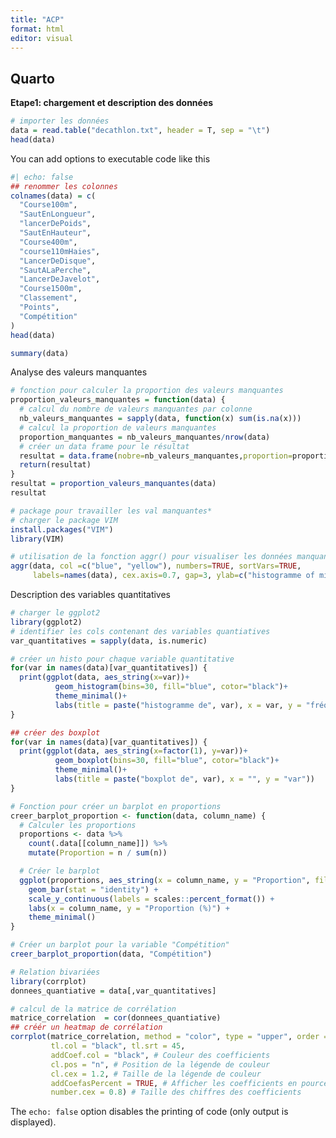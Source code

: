 ```yaml
---
title: "ACP"
format: html
editor: visual
---
```


## Quarto

**Etape1: chargement et description des données**

```r
# importer les données
data = read.table("decathlon.txt", header = T, sep = "\t")
head(data)

```

You can add options to executable code like this

```r
#| echo: false
## renommer les colonnes
colnames(data) = c(
  "Course100m",
  "SautEnLongueur",
  "lancerDePoids",
  "SautEnHauteur",
  "Course400m",
  "course110mHaies",
  "LancerDeDisque",
  "SautALaPerche",
  "LancerDeJavelot",
  "Course1500m",
  "Classement",
  "Points",
  "Compétition"
)
head(data)
```

```r
summary(data)
```

Analyse des valeurs manquantes

```r
# fonction pour calculer la proportion des valeurs manquantes
proportion_valeurs_manquantes = function(data) {
  # calcul du nombre de valeurs manquantes par colonne
  nb_valeurs_manquantes = sapply(data, function(x) sum(is.na(x)))
  # calcul la proportion de valeurs manquantes
  proportion_manquantes = nb_valeurs_manquantes/nrow(data)
  # créer un data frame pour le résultat
  resultat = data.frame(nobre=nb_valeurs_manquantes,proportion=proportion_manquantes)
  return(resultat)
}
resultat = proportion_valeurs_manquantes(data)
resultat
```

```r
# package pour travailler les val manquantes*
# charger le package VIM
install.packages("VIM")
library(VIM)

# utilisation de la fonction aggr() pour visualiser les données manquantes
aggr(data, col =c("blue", "yellow"), numbers=TRUE, sortVars=TRUE,
     labels=names(data), cex.axis=0.7, gap=3, ylab=c("histogramme of missing data", "pattern"))


```

Description des variables quantitatives

```r
# charger le ggplot2
library(ggplot2)
# identifier les cols contenant des variables quantiatives
var_quantitatives = sapply(data, is.numeric)

# créer un histo pour chaque variable quantitative
for(var in names(data)[var_quantitatives]) {
  print(ggplot(data, aes_string(x=var))+
          geom_histogram(bins=30, fill="blue", cotor="black")+
          theme_minimal()+
          labs(title = paste("histogramme de", var), x = var, y = "fréquence"))
}
```

```r
## créer des boxplot
for(var in names(data)[var_quantitatives]) {
  print(ggplot(data, aes_string(x=factor(1), y=var))+
          geom_boxplot(bins=30, fill="blue", cotor="black")+
          theme_minimal()+
          labs(title = paste("boxplot de", var), x = "", y = "var"))
}
```

```r
# Fonction pour créer un barplot en proportions
creer_barplot_proportion <- function(data, column_name) {
  # Calculer les proportions
  proportions <- data %>%
    count(.data[[column_name]]) %>%
    mutate(Proportion = n / sum(n))

  # Créer le barplot
  ggplot(proportions, aes_string(x = column_name, y = "Proportion", fill = column_name)) +
    geom_bar(stat = "identity") +
    scale_y_continuous(labels = scales::percent_format()) +
    labs(x = column_name, y = "Proportion (%)") +
    theme_minimal()
}

# Créer un barplot pour la variable "Compétition"
creer_barplot_proportion(data, "Compétition")
```

```r
# Relation bivariées 
library(corrplot)
donnees_quantiative = data[,var_quantitatives]

# calcul de la matrice de corrélation
matrice_correlation  = cor(donnees_quantiative)
## créér un heatmap de corrélation 
corrplot(matrice_correlation, method = "color", type = "upper", order = "hclust",
         tl.col = "black", tl.srt = 45, 
         addCoef.col = "black", # Couleur des coefficients
         cl.pos = "n", # Position de la légende de couleur
         cl.cex = 1.2, # Taille de la légende de couleur
         addCoefasPercent = TRUE, # Afficher les coefficients en pourcentage
         number.cex = 0.8) # Taille des chiffres des coefficients
```

The `echo: false` option disables the printing of code (only output is displayed).
